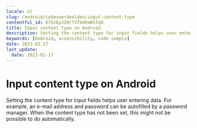 ```yaml
---
locale: nl
slug: /android/codevoorbeelden/input-content-type
contentful_id: 67UzEpJ2HrTVTkHVm0STq0
title: Input content type on Android
description: Setting the content type for input fields helps user entering data.
keywords: [Android, accessibility, code sample]
date: 2023-01-17
last_update:
  date: 2023-01-17
---
```


# Input content type on Android

Setting the content type for input fields helps user entering data. For example, an e-mail address and password can be autofilled by a password manager. When the content type has not been set, this might not be possible to do automatically.

<CodeSample id="input-content-type" framework="android" locale="nl"/>
